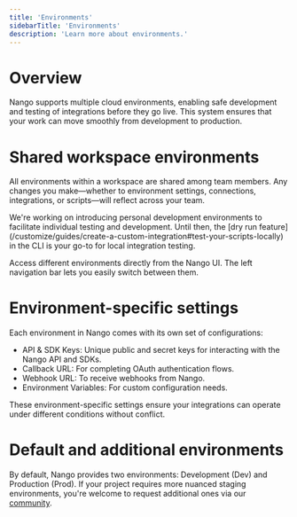 ```yaml
---
title: 'Environments'
sidebarTitle: 'Environments'
description: 'Learn more about environments.'
---
```


# Overview

Nango supports multiple cloud environments, enabling safe development and testing of integrations before they go live. This system ensures that your work can move smoothly from development to production.

# Shared workspace environments

All environments within a workspace are shared among team members. Any changes you make—whether to environment settings, connections, integrations, or scripts—will reflect across your team. 

<Info>
We're working on introducing personal development environments to facilitate individual testing and development. Until then, the [dry run feature](/customize/guides/create-a-custom-integration#test-your-scripts-locally) in the CLI is your go-to for local integration testing.
</Info>

Access different environments directly from the Nango UI. The left navigation bar lets you easily switch between them.

# Environment-specific settings

Each environment in Nango comes with its own set of configurations:

- API & SDK Keys: Unique public and secret keys for interacting with the Nango API and SDKs.
- Callback URL: For completing OAuth authentication flows.
- Webhook URL: To receive webhooks from Nango.
- Environment Variables: For custom configuration needs.

These environment-specific settings ensure your integrations can operate under different conditions without conflict.

# Default and additional environments

By default, Nango provides two environments: Development (Dev) and Production (Prod). If your project requires more nuanced staging environments, you're welcome to request additional ones via our [community](https://nango.dev/slack).
